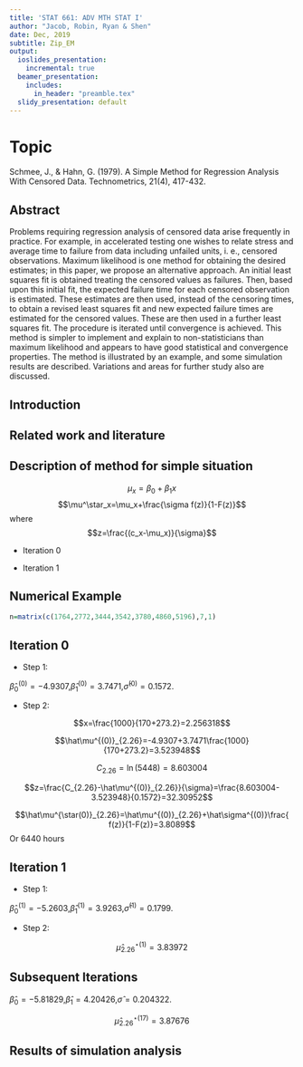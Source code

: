 ```yaml
---
title: 'STAT 661: ADV MTH STAT I'
author: "Jacob, Robin, Ryan & Shen"
date: Dec, 2019
subtitle: Zip_EM
output:
  ioslides_presentation: 
    incremental: true
  beamer_presentation:
    includes:
      in_header: "preamble.tex"
  slidy_presentation: default
---
```


# Topic

Schmee, J., & Hahn, G. (1979). A Simple Method for Regression Analysis With Censored Data. Technometrics, 21(4), 417-432.

## Abstract {.smaller}


Problems requiring regression analysis of censored data arise frequently in practice. For example, in accelerated testing one wishes to relate stress and average time to failure from data including unfailed units, i. e., censored observations. Maximum likelihood is one method for obtaining the desired estimates; in this paper, we propose an alternative approach. An initial least squares fit is obtained treating the censored values as failures. Then, based upon this initial fit, the expected failure time for each censored observation is estimated. These estimates are then used, instead of the censoring times, to obtain a revised least squares fit and new expected failure times are estimated for the censored values. These are then used in a further least squares fit. The procedure is iterated until convergence is achieved. This method is simpler to implement and explain to non-statisticians than maximum likelihood and appears to have good statistical and convergence properties. The method is illustrated by an example, and some simulation results are described. Variations and areas for further study also are discussed.


## Introduction

## Related work and literature

## Description of method for simple situation

$$\mu_x=\beta_0+\beta_1x$$
$$\mu^\star_x=\mu_x+\frac{\sigma f(z)}{1-F(z)}$$
where
$$z=\frac{(c_x-\mu_x)}{\sigma}$$

- Iteration 0

- Iteration 1

## Numerical Example {.smaller}

```r
n=matrix(c(1764,2772,3444,3542,3780,4860,5196),7,1)
```

## Iteration 0 {.smaller}

- Step 1:

$\hat\beta_0^{(0)}=-4.9307$,$\hat\beta_1^{(0)}=3.7471$,$\hat\sigma^{(0)}=0.1572$.

- Step 2:

$$x=\frac{1000}{170+273.2}=2.256318$$

$$\hat\mu^{(0)}_{2.26}=-4.9307+3.7471\frac{1000}{170+273.2}=3.523948$$

$$C_{2.26}=\ln(5448)=8.603004$$

$$z=\frac{C_{2.26}-\hat\mu^{(0)}_{2.26}}{\sigma}=\frac{8.603004-3.523948}{0.1572}=32.30952$$

$$\hat\mu^{\star(0)}_{2.26}=\hat\mu^{(0)}_{2.26}+\hat\sigma^{(0)}\frac{ f(z)}{1-F(z)}=3.8089$$
Or 6440 hours

## Iteration 1

- Step 1:

$\hat\beta_0^{(1)}=-5.2603$,$\hat\beta_1^{(1)}=3.9263$,$\hat\sigma^{(1)}=0.1799$.

- Step 2:

$$\hat\mu^{\star(1)}_{2.26}=3.83972 $$

## Subsequent Iterations

$\hat\beta_0=-5.81829$,$\hat\beta_1= 4.20426$,$\hat\sigma= 0.204322$.

$$\hat\mu^{\star(17)}_{2.26}=3.87676 $$

## Results of simulation analysis


